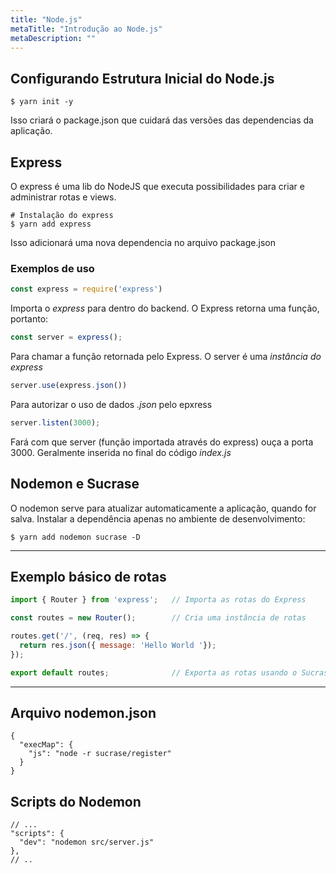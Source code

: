 ```yaml
---
title: "Node.js"
metaTitle: "Introdução ao Node.js"
metaDescription: ""
---
```


## Configurando Estrutura Inicial do Node.js

```shell
$ yarn init -y
```

Isso criará o package.json que cuidará das versões das dependencias da aplicação.


## Express
O express é uma lib do NodeJS que executa possibilidades para criar e administrar rotas e views.


```shell
# Instalação do express
$ yarn add express
```
Isso adicionará uma nova dependencia no arquivo package.json

### Exemplos de uso
```javascript
const express = require('express')
```
Importa o *express* para dentro do backend. O Express retorna uma função, portanto:

```javascript
const server = express();
```
Para chamar a função retornada pelo Express. O server é uma *instância do express*

```javascript
server.use(express.json())
```
Para autorizar o uso de dados *.json* pelo epxress

```javascript
server.listen(3000);
```
Fará com que server (função importada através do express) ouça a porta 3000. Geralmente inserida no final do código *index.js*


## Nodemon e Sucrase
O nodemon serve para atualizar automaticamente a aplicação, quando for salva. Instalar a dependência apenas no ambiente de desenvolvimento:

```shell
$ yarn add nodemon sucrase -D
```

<hr/>

## Exemplo básico de rotas

```javascript
import { Router } from 'express';   // Importa as rotas do Express

const routes = new Router();        // Cria uma instância de rotas

routes.get('/', (req, res) => {
  return res.json({ message: 'Hello World '});
});

export default routes;              // Exporta as rotas usando o Sucrase
```

<hr/>

## Arquivo nodemon.json

```javascripton
{
  "execMap": {
    "js": "node -r sucrase/register"
  }
}
```

## Scripts do Nodemon


```javascripton
// ...
"scripts": {
  "dev": "nodemon src/server.js"
},
// ..
```
